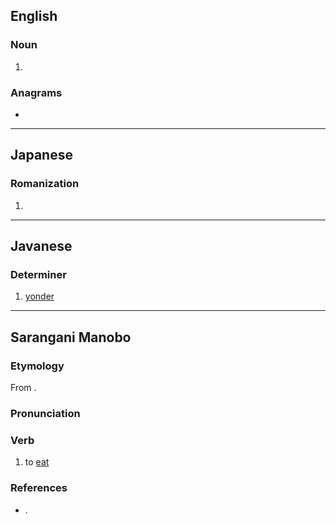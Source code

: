 {{also|käen|kän|k'än}}
==English==

===Noun===
{{en-noun}}

# {{synonym of|en|khene}}

===Anagrams===
* {{anagrams|en|a=aekn|Kane|Kean|aken|enka|kena|nake}}

----

==Japanese==

===Romanization===
{{ja-romaji}}

# {{ja-romanization of|かえん}}

----

==Javanese==

===Determiner===
{{head|jv|determiner}}

# {{label|jv|Cirebon}} [[yonder]]

----

==Sarangani Manobo==

===Etymology===
From {{inh|mbs|poz-pro|*kaən}}.

===Pronunciation===
{{IPA|mbs|/kaən/}}

===Verb===
{{head|mbs|verb}}

# to [[eat]]

===References===
* {{cite book |last=DuBois |first=Carl |year=2016 |title=Sarangani Manobo Dictionary |publisher=Summer Institute of Linguistics |url=https://www.sil.org/system/files/reapdata/13/92/31/139231769917087812275958932325476414175/mbsDIC_2016.pdf}}.